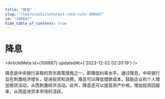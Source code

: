 ```yaml
---
title: "降息"
slug: "/learn/wiki/interest-rate-cuts-106687"
id: "106687"
hide_table_of_contents: true
---
```



# 降息

<ArticleMeta id={106687} updatedAt={'2023-12-02 02:20:19'} />
<div className='border-solid border-b border-t-0 my-4 border-[var(--ifm-color-gray-300)]' />

降息是中央银行采取的货币政策措施之一，即降低利率水平。通过降息，中央银行旨在刺激经济增长，促进投资和消费。降息可以降低借款成本，鼓励企业和个人增加借贷活动，从而刺激经济活动。此外，降息还可以提高资产价格，增加投资回报率，从而促进资本市场的活跃。

